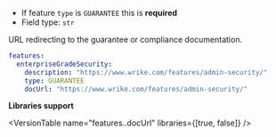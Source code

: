 
- If feature `type` is `GUARANTEE` this is **required**
- Field type: `str`

URL redirecting to the guarantee or compliance documentation.

```yaml
features:
  enterpriseGradeSecurity:
    description: "https://www.wrike.com/features/admin-security/"
    type: GUARANTEE
    docUrl: "https://www.wrike.com/features/admin-security/"
```

**Libraries support**

<VersionTable name="features.<name>.docUrl" libraries={[true, false]} />
